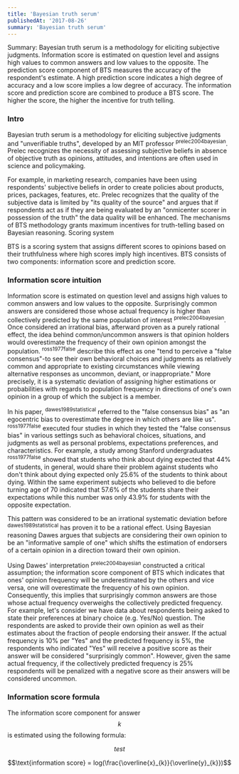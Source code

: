 ```yaml
---
title: 'Bayesian truth serum'
publishedAt: '2017-08-26'
summary: 'Bayesian truth serum'
---
```


Summary: Bayesian truth serum is a methodology for eliciting subjective judgments. Information score is estimated on question level and assigns high values to common answers and low values to the opposite. The prediction score component of BTS measures the accuracy of the respondent's estimate. A high prediction score indicates a high degree of accuracy and a low score implies a low degree of accuracy.  The information score and prediction score are combined to produce a BTS score. The higher the score, the higher the incentive for truth telling.

### Intro

Bayesian truth serum is a methodology for eliciting subjective judgments and "unverifiable truths", developed by an MIT professor <sup>prelec2004bayesian</sup>. Prelec recognizes the necessity of assessing subjective beliefs in absence of objective truth as opinions, attitudes, and intentions are often used in science and policymaking.

For example, in marketing research, companies have been using respondents' subjective beliefs in order to create policies about products, prices, packages, features, etc. Prelec recognizes that the quality of the subjective data is limited by "its quality of the source" and argues that if respondents act as if they are being evaluated by an "onmicenter scorer in possession of the truth" the data quality will be enhanced. The mechanisms of BTS methodology grants maximum incentives for truth-telling based on Bayesian reasoning.
Scoring system

BTS is a scoring system that assigns different scores to opinions based on their truthfulness where high scores imply high incentives. BTS consists of two components: information score and prediction score.

### Information score intuition

Information score is estimated on question level and assigns high values to common answers and low values to the opposite. Surprisingly common answers are considered those whose actual frequency is higher than collectively predicted by the same population of interest <sup>prelec2004bayesian</sup>. Once considered an irrational bias, afterward proven as a purely rational effect, the idea behind common/uncommon answers is that opinion holders would overestimate the frequency of their own opinion amongst the population.
<sup>ross1977false</sup> describe this effect as one "tend to perceive a "false consensus"-to see their own behavioral choices and judgments as relatively common and appropriate to existing circumstances while viewing alternative responses as uncommon, deviant, or inappropriate." More precisely, it is a systematic deviation of assigning higher estimations or probabilities with regards to population frequency in directions of one's own opinion in a group of which the subject is a member.

In his paper, <sup>dawes1989statistical</sup> referred to the "false consensus bias" as "an egocentric bias to overestimate the degree in which others are like us". <sup>ross1977false</sup> executed four studies in which they tested the "false consensus bias" in various settings such as behavioral choices, situations, and judgments as well as personal problems, expectations preferences, and characteristics. For example, a study among Stanford undergraduates <sup>ross1977false</sup> showed that students who think about dying expected that 44% of students, in general, would share their problem against students who don't think about dying expected only 25.6% of the students to think about dying. Within the same experiment subjects who believed to die before turning age of 70 indicated that 57.6% of the students share their expectations while this number was only 43.9% for students with the opposite expectation.

This pattern was considered to be an irrational systematic deviation before <sup>dawes1989statistical</sup> has proven it to be a rational effect. Using Bayesian reasoning Dawes argues that subjects are considering their own opinion to be an "informative sample of one" which shifts the estimation of endorsers of a certain opinion in a direction toward their own opinion.

Using Dawes' interpretation <sup>prelec2004bayesian</sup> constructed a critical assumption; the information score component of BTS which indicates that ones' opinion frequency will be underestimated by the others and vice versa, one will overestimate the frequency of his own opinion. Consequently, this implies that surprisingly common answers are those whose actual frequency overweighs the collectively predicted frequency. For example, let's consider we have data about respondents being asked to state their preferences at binary choice (e.g. Yes/No) question. The respondents are asked to provide their own opinion as well as their estimates about the fraction of people endorsing their answer. If the actual frequency is 10% per "Yes" and the predicted frequency is 5%, the respondents who indicated "Yes" will receive a positive score as their answer will be considered "surprisingly common". However, given the same actual frequency, if the collectively predicted frequency is 25% respondents will be penalized with a negative score as their answers will be considered uncommon.

### Information score formula

The information score component for answer $$k$$ is estimated using the following formula:


$$test$$

$$\text{information score} = log(\frac{\overline{x}_{k}}{\overline{y}_{k}})$$


